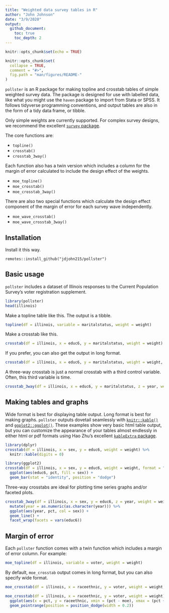 ```yaml
---
title: "Weighted data survey tables in R"
author: "John Johnson"
date: "3/9/2020"
output:
  github_document:
    toc: true
    toc_depth: 2
---
```


```r
knitr::opts_chunk$set(echo = TRUE)
```

```r
knitr::opts_chunk$set(
  collapse = TRUE,
  comment = "#>",
  fig.path = "man/figures/README-"
)
```

`pollster` is an R package for making topline and crosstab tables of simple weighted survey data. The package is designed for use with labelled data, like what you might use the `haven` package to import from Stata or SPSS. It follows tidyverse programming conventions, and output tables are also in the form of a tidy data frame, or tibble.

Only simple weights are currently supported. For complex survey designs, we recommend the excellent [`survey` package](http://r-survey.r-forge.r-project.org/survey/). 

The core functions are:

* `topline()`
* `crosstab()`
* `crosstab_3way()`

Each function also has a twin version which includes a column for the margin of error calculated to include the design effect of the weights.

* `moe_topline()`
* `moe_crosstab()`
* `moe_crosstab_3way()`

There are also two special functions which calculate the design effect component of the margin of error for each survey wave independently.

* `moe_wave_crosstab()`
* `moe_wave_crosstab_3way()`

## Installation

Install it this way.

```
remotes::install_github("jdjohn215/pollster")
```

## Basic usage

`pollster` includes a dataset of Illinois responses to the Current Population Survey's voter registration supplement.

```r
library(pollster)
head(illinois)
```

Make a topline table like this. The output is a tibble.

```r
topline(df = illinois, variable = maritalstatus, weight = weight)
```

Make a crosstab like this.

```r
crosstab(df = illinois, x = educ6, y = maritalstatus, weight = weight)
```

If you prefer, you can also get the output in long format.

```r
crosstab(df = illinois, x = educ6, y = maritalstatus, weight = weight, format = "long")
```

A three-way crosstab is just a normal crosstab with a third control variable. Often, this third variable is time.

```r
crosstab_3way(df = illinois, x = educ6, y = maritalstatus, z = year, weight = weight)
```

## Making tables and graphs

Wide format is best for displaying table output. Long format is best for making graphs. `pollster` outputs dovetail seamlessly with [`knitr::kable()`](https://www.rdocumentation.org/packages/knitr/versions/1.28/topics/kable) and [`ggplot2::ggplot()`](https://ggplot2.tidyverse.org/). These examples show very basic html table output, but you can customize the appearance of your tables almost endlessly in either html or pdf formats using Hao Zhu's excellent [`kableExtra` package](https://haozhu233.github.io/kableExtra/).

```r
library(dplyr)
crosstab(df = illinois, x = sex, y = educ6, weight = weight) %>%
  knitr::kable(digits = 0)
```


```r
library(ggplot2)
crosstab(df = illinois, x = sex, y = educ6, weight = weight, format = "long") %>%
  ggplot(aes(educ6, pct, fill = sex)) +
  geom_bar(stat = "identity", position = "dodge")
```

Three-way crosstabs are ideal for plotting time series graphs and/or faceted plots.

```r
crosstab_3way(df = illinois, x = sex, y = educ6, z = year, weight = weight, format = "long") %>%
  mutate(year = as.numeric(as.character(year))) %>%
  ggplot(aes(year, pct, col = sex)) +
  geom_line() +
  facet_wrap(facets = vars(educ6))
```

## Margin of error

Each `pollster` function comes with a twin function which includes a margin of error column. For example:

```r
moe_topline(df = illinois, variable = voter, weight = weight)
```


By default, `moe_crosstab` output comes in long format, but you can also specify wide format.

```r
moe_crosstab(df = illinois, x = raceethnic, y = voter, weight = weight, format = "wide")
```

```r
moe_crosstab(df = illinois, x = raceethnic, y = voter, weight = weight) %>%
  ggplot(aes(x = pct, y = raceethnic, xmin = (pct - moe), xmax = (pct + moe), color = voter)) +
  geom_pointrange(position = position_dodge(width = 0.2))
```

